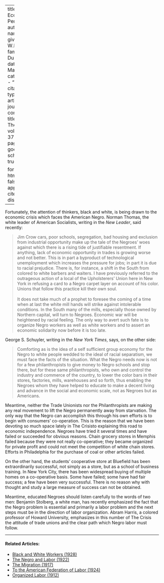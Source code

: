
---
title: 'Our Economic Peril'
author:
  - name:
      given: W.E.B.
      family: Du Bois
date: Mar. 1930
categories: 
  - ""
citation: 
  type: article-journal
  container-title: The Crisis
  volume: 37
  issue: 3
  page: 101
google-scholar: true

format:
  html:
    toc: false
    appendix-cite-as: display
---


Fortunately, the attention of thinkers, black and white, is being drawn to the economic crisis which faces the American Negro. Norman Thomas, the white leader of American Socialists, writing in the *New Leader*, said recently:

> Jim Crow cars, poor schools, segregation, bad housing and exclusion from industrial opportunity make up the tale of the Negroes' woes against which there is a rising tide of justifiable resentment. If anything, lack of economic opportunity in trades is growing worse and not better. This is in part a byproduct of technological unemployment which increases the pressure for jobs; in part it is due to racial prejudice. There is, for instance, a shift in the South from colored to white barbers and waiters. I have previously referred to the outrageous action of a local of the Upholsterers' Union here in New York in refusing a card to a Negro carpet layer on account of his color. Unions that follow this practice kill their own soul.    
&nbsp;    
> It does not take much of a prophet to foresee the coming of a time when at last the white mill hands will strike against intolerable conditions. In the South many of the mills, especially those owned by Northern capital, will turn to Negroes. Economic war will be heightened by racial feeling. The only way to avert such fate is to organize Negro workers as well as white workers and to assert an economic solidarity now before it is too late.

George S. Schuyler, writing in the *New York Times*, says, on the other side:

> Comforting as is the idea of a self sufficient group economy for the Negro to white people wedded to the ideal of racial separatism, we must face the facts of the situation. What the Negro needs now is not for a few philanthropists to give money to Negro schools and stop there, but for these same philanthropists, who own and control the industry and commerce of the country, to lower the color bars in their stores, factories, mills, warehouses and so forth, thus enabling the Negroes whom they have helped to educate to make a decent living and advance in the social and economic scale, not as Negroes but as Americans.

Meantime, neither the Trade Unionists nor the Philanthropists are making any real movement to lift the Negro permanently away from starvation. The only way that the Negro can accomplish this through his own efforts is to begin with consumers' co-operation. This is the reason that we have been devoting so much space lately in <span class = "small-caps">The Crisis</span>to explaining this road to economic independence. Negroes have tried it several times and have failed or succeeded for obvious reasons. Chain grocery stores in Memphis failed because they were not really co-operative; they became organized for private profit and could not meet the competition of white chain stores. Efforts in Philadelphia for the purchase of coal or other articles failed.

On the other hand, the students' cooperative store at Bluefield has been extraordinarily successful, not simply as a store, but as a school of business training. In New York City, there has been widespread buying of multiple homes on a co-operative basis. Some have failed; some have had fair success; a few have been very successful. There is no reason why with thought and study a large measure of success can not be obtained.

Meantime, educated Negroes should listen carefully to the words of two men: Benjamin Stolberg, a white man, has recently emphasized the fact that the Negro problem is essential and primarily a labor problem and the next steps must be in the direction of labor organization. Abram Harris, a colored professor of Howard University, emphasizes in this number of <span class = "small-caps">The Crisis</span> the attitude of trade unions and the clear path which Negro labor must follow.

<!-- Similar articles start here -->

<hr>
#### Related Articles:

* [Black and White Workers (1928)](/Volumes/35/03/black_and_white_workers.html)
* [The Negro and Labor (1922)](/Volumes/25/06/negro_and_labor.html)
* [The Migration (1917)](/Volumes/14/01/migration.html)
* [To the American Federation of Labor (1924)](/Volumes/28/04/american_federation_of_labor.html)
* [Organized Labor (1912)](/Volumes/04/03/organized_labor.html)

<!-- Similar articles end here -->